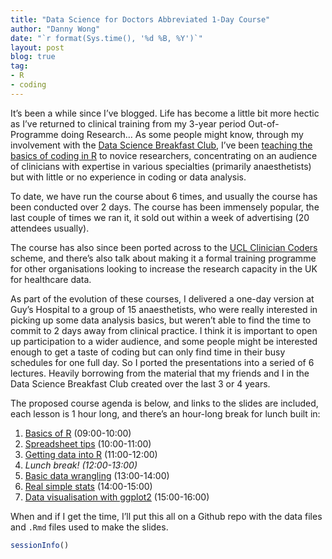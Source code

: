 ```yaml
---
title: "Data Science for Doctors Abbreviated 1-Day Course"
author: "Danny Wong"
date: "`r format(Sys.time(), '%d %B, %Y')`"
layout: post
blog: true
tag:
- R
- coding
---
```


It's been a while since I've blogged. Life has become a little bit more hectic as I've returned to clinical training from my 3-year period Out-of-Programme doing Research... As some people might know, through my involvement with the [Data Science Breakfast Club](http://dannyjnwong.github.io/Data-Science-Breakfast-Club/), I've been [teaching the basics of coding in R](http://datascibc.org/Data-Science-for-Docs/) to novice researchers, concentrating on an audience of clinicians with expertise in various specialties (primarily anaesthetists) but with little or no experience in coding or data analysis. 

To date, we have run the course about 6 times, and usually the course has been conducted over 2 days. The course has been immensely popular, the last couple of times we ran it, it sold out within a week of advertising (20 attendees usually).

The course has also since been ported across to the [UCL Clinician Coders](https://www.ucl.ac.uk/school-life-medical-sciences/about-slms/office-vice-provost-health/academic-careers-office/career-schemes/clinician-coders) scheme, and there's also talk about making it a formal training programme for other organisations looking to increase the research capacity in the UK for healthcare data.

As part of the evolution of these courses, I delivered a one-day version at Guy's Hospital to a group of 15 anaesthetists, who were really interested in picking up some data analysis basics, but weren't able to find the time to commit to 2 days away from clinical practice. I think it is important to open up participation to a wider audience, and some people might be interested enough to get a taste of coding but can only find time in their busy schedules for one full day. So I ported the presentations into a seried of 6 lectures. Heavily borrowing from the material that my friends and I in the Data Science Breakfast Club created over the last 3 or 4 years. 

The proposed course agenda is below, and links to the slides are included, each lesson is 1 hour long, and there's an hour-long break for lunch built in:

1. [Basics of R](https://dannyjnwong.github.io/assets/others/datascibc_slides/01-lesson-01-r-for-newbies_slide.html)	(09:00-10:00)
2. [Spreadsheet tips](https://dannyjnwong.github.io/assets/others/datascibc_slides/02-lesson-02-excel-hell-slide.html)	(10:00-11:00)
3. [Getting data into R](https://dannyjnwong.github.io/assets/others/datascibc_slides/03-lesson-03-getting-data-into-r-slides.html)	(11:00-12:00)
4. *Lunch break!	(12:00-13:00)*
5. [Basic data wrangling](https://dannyjnwong.github.io/assets/others/datascibc_slides/04-lesson-04-data-wrangling_slide.html)	(13:00-14:00)
6. [Real simple stats](https://dannyjnwong.github.io/assets/others/datascibc_slides/05-lesson-05-just-enough-statistics-slides.html)	(14:00-15:00)
7. [Data visualisation with ggplot2](https://dannyjnwong.github.io/assets/others/datascibc_slides/06-lesson-06-ggplot2.html)	(15:00-16:00)

When and if I get the time, I'll put this all on a Github repo with the data files and `.Rmd` files used to make the slides.

```r
sessionInfo()
```